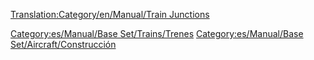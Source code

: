 [[Translation:Category/en/Manual/Train Junctions]]
{{en/Bilingual box| es
| Más información sobre TTD / uniones OpenTTD tren se puede encontrar en los siguientes sitios (todos en inglés):
| More information on TTD/OpenTTD train junctions can be found at the following sites:}}

{{Page:es/Archive/Unmapped/Enlaces/Cruces de trenes}}

[[Category:es/Manual/Base Set/Trains/Trenes]]
[[Category:es/Manual/Base Set/Aircraft/Construcción]]